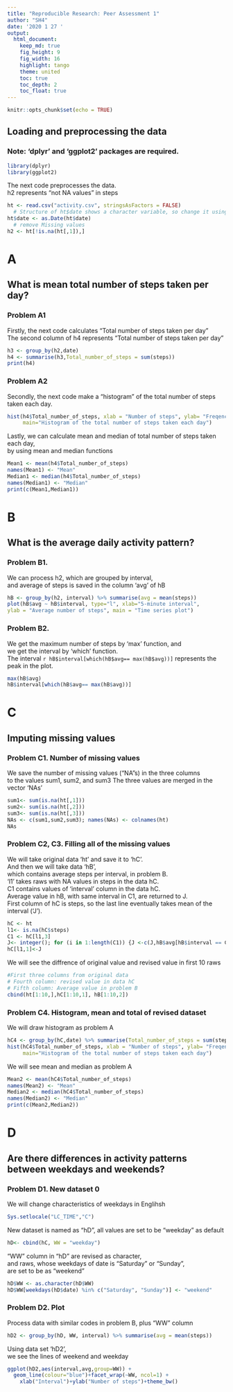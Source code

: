 ```yaml
---
title: "Reproducible Research: Peer Assessment 1"
author: "SH4"
date: '2020 1 27 '
output: 
  html_document:
    keep_md: true
    fig_height: 9
    fig_width: 16
    highlight: tango
    theme: united
    toc: true
    toc_depth: 2
    toc_float: true
---
```


```r
knitr::opts_chunk$set(echo = TRUE)

```

## Loading and preprocessing the data
### Note:  'dplyr' and 'ggplot2' packages are required.  
```r
library(dplyr)
library(ggplot2)
```


The next code preprocesses the data.  
h2 represents "not NA values" in steps  

```r
ht <- read.csv("activity.csv", stringsAsFactors = FALSE)
  # Structure of ht$date shows a character variable, so change it using as.Date function
ht$date <- as.Date(ht$date)
  # remove Missing values
h2 <- ht[!is.na(ht[,1]),]
```
# A
## What is mean total number of steps taken per day?

### Problem A1
Firstly, the next code calculates "Total number of steps taken per day"  
The second column of h4 represents "Total number of steps taken per day"  
```r
h3 <- group_by(h2,date)
h4 <- summarise(h3,Total_number_of_steps = sum(steps))
print(h4)
```


### Problem A2
Secondly, the next code make a "histogram" of the total number of steps taken each day.
```r
hist(h4$Total_number_of_steps, xlab = "Number of steps", ylab= "Freqency",
     main="Histogram of the total number of steps taken each day")
```

Lastly, we can calculate mean and median of total number of steps taken each day,  
 by using mean and median functions
```r
Mean1 <- mean(h4$Total_number_of_steps)
names(Mean1) <- "Mean"
Median1 <- median(h4$Total_number_of_steps)
names(Median1) <- "Median"
print(c(Mean1,Median1))
```


# B
## What is the average daily activity pattern?


### Problem B1.
We can process h2, which are grouped by interval,  
  and average of steps is saved in the column 'avg' of hB  
```r
hB <- group_by(h2, interval) %>% summarise(avg = mean(steps))
plot(hB$avg ~ hB$interval, type="l", xlab="5-minute interval",
ylab = "Average number of steps", main = "Time series plot")
```

### Problem B2.
  We get the maximum number of steps by 'max' function, and  
  we get the interval by 'which' function.  
  The interval `r hB$interval[which(hB$avg== max(hB$avg))]` represents the peak in the plot.
```r
max(hB$avg)
hB$interval[which(hB$avg== max(hB$avg))]
```


# C
## Imputing missing values

### Problem C1. Number of missing values
We save the number of missing values ("NA"s) in the three columns   
 to the values sum1, sum2, and sum3
The three values are merged in the vector 'NAs'
```r
sum1<- sum(is.na(ht[,1]))
sum2<- sum(is.na(ht[,2]))
sum3<- sum(is.na(ht[,3]))
NAs <- c(sum1,sum2,sum3); names(NAs) <- colnames(ht)
NAs
```
### Problem C2, C3. Filling all of the missing values
We will take original data 'ht' and save it to 'hC'.  
And then we will take data 'hB',  
which contains average steps per interval, in problem B.  
'l1' takes raws with NA values in steps in the data hC.  
C1 contains values of 'interval' column in the data hC.  
Average value in hB, with same interval in C1, are returned to J.  
First column of hC is steps, so the last line eventually takes mean of the interval ('J').
``` r
hC <- ht
l1<- is.na(hC$steps)
C1 <- hC[l1,3]
J<- integer(); for (i in 1:length(C1)) {J <-c(J,hB$avg[hB$interval == C1[i]])}
hC[l1,1]<-J
```

We will see the diffrence of original value and revised value in first 10 raws
```r
#First three columns from original data
# Fourth column: revised value in data hC
# Fifth column: Average value in problem B
cbind(ht[1:10,],hC[1:10,1], hB[1:10,2])
```

### Problem C4. Histogram, mean and total of revised dataset
We will draw histogram as problem A
```r
hC4 <- group_by(hC,date) %>% summarise(Total_number_of_steps = sum(steps))
hist(hC4$Total_number_of_steps, xlab = "Number of steps", ylab= "Freqency",
     main="Histogram of the total number of steps taken each day")
```

We will see mean and median as problem A
``` r
Mean2 <- mean(hC4$Total_number_of_steps)
names(Mean2) <- "Mean"
Median2 <- median(hC4$Total_number_of_steps)
names(Median2) <- "Median"
print(c(Mean2,Median2))
```


# D
## Are there differences in activity patterns between weekdays and weekends?



### Problem D1. New dataset 0

We will change characteristics of weekdays in Englihsh
``` r
Sys.setlocale("LC_TIME","C")
```
New dataset is named as "hD", all values are set to be "weekday" as default
``` r
hD<- cbind(hC, WW = "weekday")
```
"WW" column in "hD" are revised as character,  
 and raws, whose weekdays of date is "Saturday" or "Sunday",  
  are set to be as "weekend"
```r
hD$WW <- as.character(hD$WW)
hD$WW[weekdays(hD$date) %in% c("Saturday", "Sunday")] <- "weekend"
```

### Problem D2. Plot
Process data with similar codes in problem B, plus "WW" column
```r
hD2 <- group_by(hD, WW, interval) %>% summarise(avg = mean(steps))
```
Using data set 'hD2',  
we see the lines of weekend and weekday

``` r
ggplot(hD2,aes(interval,avg,group=WW)) +
  geom_line(colour="blue")+facet_wrap(~WW, ncol=1) +
    xlab("Interval")+ylab("Number of steps")+theme_bw()
```
